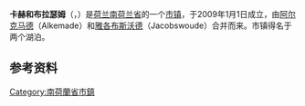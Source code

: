 {{Unreferenced|time=2018-08-23T13:06:35+00:00}}
{{Infobox settlement
<!-- See Template:Infobox settlement for additional fields and descriptions -->
<!-- Name and transliteration -->
| name                    = 卡赫和布拉瑟姆<br>Kaag en Braassem
| settlement_type         = [[市镇_(荷兰)|市镇]]
<!-- Images, nickname, motto -->
| image_skyline           = Kaag eiland.jpg
| image_alt               = 
| image_caption           = 卡赫岛
| image_flag              = Vlag van Kaag en Braassem.svg
| flag_size               = 100x67px
| flag_alt                = 
| image_shield            = Coat of arms of Kaag en Braassem.svg
| shield_size             = 100x80px
| shield_alt              = 
<!-- Maps, coordinates -->
| image_map               = Map - NL - Municipality code 1884 (2009).svg
| map_alt                 = Highlighted position of Kaag en Braassem in a municipal map of South Holland
| map_caption             = 卡赫和布拉瑟姆在南荷兰省的位置
| coordinates             = {{coord|52|12|N|4|38|E|region:NL|display=inline,title}}
<!-- Location, established, seat, subdivisions, government, leaders-->
| coordinates_footnotes   = 
| subdivision_type        = [[世界政區索引|国家]]
| subdivision_name        = {{NL}}
| subdivision_type1       = [[荷蘭省份|省份]]
| subdivision_name1       = [[南荷兰省|南荷兰省]]
| established_title       = 成立
| established_date        = 2009年1月1日<ref>{{cite web
 |url = http://www.cbs.nl/nl-NL/menu/methoden/classificaties/overzicht/gemeentelijke-indeling/2009/default.htm
 |title = Gemeentelijke indeling op 1 januari 2009
 |trans-title = Municipal divisions on 1 January 2009
 |language = nl
 |website = cbs.nl
 |publisher = [[荷蘭中央統計局|CBS]]
 |accessdate = 31 July 2013
 |archive-date = 2016-03-04
 |archive-url = https://web.archive.org/web/20160304051639/http://www.cbs.nl/nl-NL/menu/methoden/classificaties/overzicht/gemeentelijke-indeling/2009/default.htm
 |dead-url = no
 }}</ref>
| government_footnotes    = <ref name="mayor_now">{{cite web
 |url = http://www.kaagenbraassem.nl/bestuur-en-organisatie/collegeleden_3161/
 |title = Collegeleden
 |trans-title = Members of the board
 |language = nl
 |author = 
 |date = 
 |work = 
 |publisher = Gemeente Kaag en Braassem
 |accessdate = 31 July 2013
 |archive-url = https://web.archive.org/web/20130907030818/http://www.kaagenbraassem.nl/bestuur-en-organisatie/collegeleden_3161
 |archive-date = 2013-09-07
 |dead-url = yes
 }}</ref>
| governing_body          = 市议会
| leader_party            = [[自由民主人民黨|VVD]]
| leader_title            = 市长
| leader_name             = [[Marina_van_der_Velde-Menting|Marina van der Velde-Menting]]
<!-- Geographic information -->
| unit_pref               = Metric
<!-- ALL fields with measurements have automatic unit conversion -->
<!-- for references: use <ref> tags -->
| area_footnotes          = <ref>{{Dutch municipality total area|dataref}}</ref>
<!-- square kilometers -->
| area_total_km2          = {{Dutch municipality total area|Kaag en Braassem}}
| area_land_km2           = {{Dutch municipality land area|Kaag en Braassem}}
| area_water_km2          = {{Dutch municipality water area|Kaag en Braassem}}
| elevation_footnotes     = <ref name="AHN">{{cite web 
 |url=http://www.ahn.nl/postcodetool 
 |title=Postcodetool for 2371AS 
 |language=nl 
 |work=Actueel Hoogtebestand Nederland 
 |publisher=Het Waterschapshuis 
 |accessdate=31 July 2013 
 |url-status=dead 
 |archiveurl=https://web.archive.org/web/20130921053543/http://www.ahn.nl/postcodetool 
 |archivedate=2013-09-21 
 |dead-url=no 
 }}</ref>
| elevation_m             = −1
| elevation_max_footnotes = <!-- for references: use <ref> tags -->
| elevation_max_m         =
| elevation_min_footnotes = <!-- for references: use <ref> tags -->
| elevation_min_m         =
<!-- Population, demographics -->
| population_footnotes    = <ref>{{Dutch municipality population|dataref}}</ref>
| population_total        = {{Dutch municipality population|Kaag en Braassem}}
| population_as_of        = {{MONTHNAME|{{Dutch municipality population|popbasemonth}}}} {{Dutch municipality population|popbaseyear}}
| population_density_km2  = {{Dutch municipality population density|Kaag en Braassem}} <!-- For automatic calculation: auto-->
| population_demonym      = 
<!-- Other information -->
| timezone1               = [[欧洲中部时间|CET]]
| utc_offset1             = +1
| timezone1_DST           = [[欧洲中部夏令时间|CEST]]
| utc_offset1_DST         = +2
| postal_code_type        = 邮政编码
| postal_code             = 2355, 2370–2377, 2450–2451, 2465, 2480–2481
| area_code_type          = 电话区号
| area_code               = 0172, 071
| website                 = {{URL|1=http://www.kaagenbraassem.nl}}
| footnotes               =
}}

'''卡赫和布拉瑟姆'''（{{lang-nl|Kaag en Braassem}}，{{IPA-nl|ˌkaːx ʔɛn ˈbraːsəm}}）是[[荷兰|荷兰]][[南荷兰省|南荷兰省]]的一个[[市镇_(荷兰)|市镇]]，于2009年1月1日成立，由[[阿尔克马德|阿尔克马德]]（Alkemade）和[[雅各布斯沃德|雅各布斯沃德]]（Jacobswoude）合并而来。市镇得名于两个湖泊。

== 参考资料 ==
{{Reflist}}

{{Province South Holland}}

{{DEFAULTSORT:Kaag En Braassem}}
[[Category:南荷蘭省市鎮|Category:南荷蘭省市鎮]]